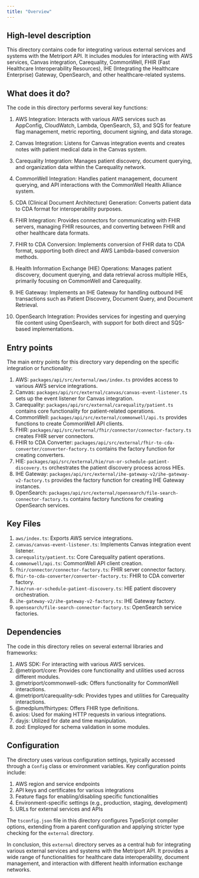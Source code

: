 ```yaml
---
title: "Overview"
---
```


## High-level description
This directory contains code for integrating various external services and systems with the Metriport API. It includes modules for interacting with AWS services, Canvas integration, Carequality, CommonWell, FHIR (Fast Healthcare Interoperability Resources), IHE (Integrating the Healthcare Enterprise) Gateway, OpenSearch, and other healthcare-related systems.

## What does it do?
The code in this directory performs several key functions:

1. AWS Integration: Interacts with various AWS services such as AppConfig, CloudWatch, Lambda, OpenSearch, S3, and SQS for feature flag management, metric reporting, document signing, and data storage.

2. Canvas Integration: Listens for Canvas integration events and creates notes with patient medical data in the Canvas system.

3. Carequality Integration: Manages patient discovery, document querying, and organization data within the Carequality network.

4. CommonWell Integration: Handles patient management, document querying, and API interactions with the CommonWell Health Alliance system.

5. CDA (Clinical Document Architecture) Generation: Converts patient data to CDA format for interoperability purposes.

6. FHIR Integration: Provides connectors for communicating with FHIR servers, managing FHIR resources, and converting between FHIR and other healthcare data formats.

7. FHIR to CDA Conversion: Implements conversion of FHIR data to CDA format, supporting both direct and AWS Lambda-based conversion methods.

8. Health Information Exchange (HIE) Operations: Manages patient discovery, document querying, and data retrieval across multiple HIEs, primarily focusing on CommonWell and Carequality.

9. IHE Gateway: Implements an IHE Gateway for handling outbound IHE transactions such as Patient Discovery, Document Query, and Document Retrieval.

10. OpenSearch Integration: Provides services for ingesting and querying file content using OpenSearch, with support for both direct and SQS-based implementations.

## Entry points
The main entry points for this directory vary depending on the specific integration or functionality:

1. AWS: `packages/api/src/external/aws/index.ts` provides access to various AWS service integrations.
2. Canvas: `packages/api/src/external/canvas/canvas-event-listener.ts` sets up the event listener for Canvas integration.
3. Carequality: `packages/api/src/external/carequality/patient.ts` contains core functionality for patient-related operations.
4. CommonWell: `packages/api/src/external/commonwell/api.ts` provides functions to create CommonWell API clients.
5. FHIR: `packages/api/src/external/fhir/connector/connector-factory.ts` creates FHIR server connectors.
6. FHIR to CDA Converter: `packages/api/src/external/fhir-to-cda-converter/converter-factory.ts` contains the factory function for creating converters.
7. HIE: `packages/api/src/external/hie/run-or-schedule-patient-discovery.ts` orchestrates the patient discovery process across HIEs.
8. IHE Gateway: `packages/api/src/external/ihe-gateway-v2/ihe-gateway-v2-factory.ts` provides the factory function for creating IHE Gateway instances.
9. OpenSearch: `packages/api/src/external/opensearch/file-search-connector-factory.ts` contains factory functions for creating OpenSearch services.

## Key Files
1. `aws/index.ts`: Exports AWS service integrations.
2. `canvas/canvas-event-listener.ts`: Implements Canvas integration event listener.
3. `carequality/patient.ts`: Core Carequality patient operations.
4. `commonwell/api.ts`: CommonWell API client creation.
5. `fhir/connector/connector-factory.ts`: FHIR server connector factory.
6. `fhir-to-cda-converter/converter-factory.ts`: FHIR to CDA converter factory.
7. `hie/run-or-schedule-patient-discovery.ts`: HIE patient discovery orchestration.
8. `ihe-gateway-v2/ihe-gateway-v2-factory.ts`: IHE Gateway factory.
9. `opensearch/file-search-connector-factory.ts`: OpenSearch service factories.

## Dependencies
The code in this directory relies on several external libraries and frameworks:

1. AWS SDK: For interacting with various AWS services.
2. @metriport/core: Provides core functionality and utilities used across different modules.
3. @metriport/commonwell-sdk: Offers functionality for CommonWell interactions.
4. @metriport/carequality-sdk: Provides types and utilities for Carequality interactions.
5. @medplum/fhirtypes: Offers FHIR type definitions.
6. axios: Used for making HTTP requests in various integrations.
7. dayjs: Utilized for date and time manipulation.
8. zod: Employed for schema validation in some modules.

## Configuration
The directory uses various configuration settings, typically accessed through a `Config` class or environment variables. Key configuration points include:

1. AWS region and service endpoints
2. API keys and certificates for various integrations
3. Feature flags for enabling/disabling specific functionalities
4. Environment-specific settings (e.g., production, staging, development)
5. URLs for external services and APIs

The `tsconfig.json` file in this directory configures TypeScript compiler options, extending from a parent configuration and applying stricter type checking for the `external` directory.

In conclusion, this `external` directory serves as a central hub for integrating various external services and systems with the Metriport API. It provides a wide range of functionalities for healthcare data interoperability, document management, and interaction with different health information exchange networks.